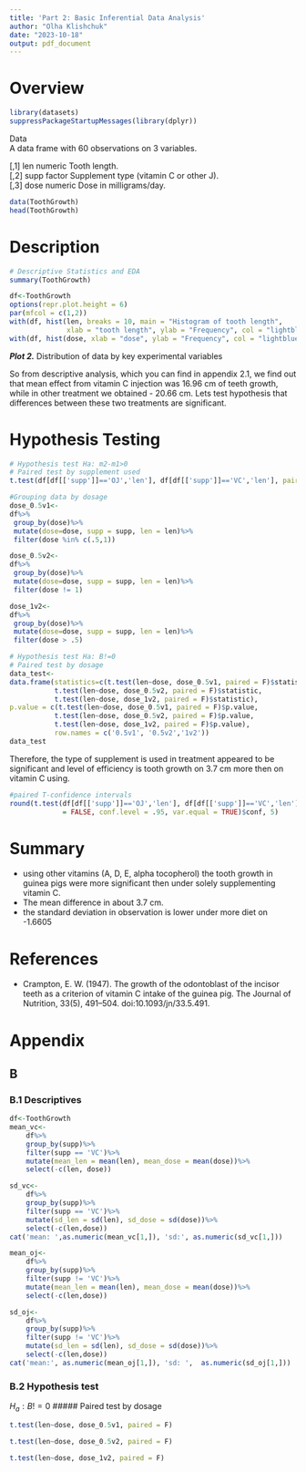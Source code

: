 ---
title: 'Part 2: Basic Inferential Data Analysis'
author: "Olha Klishchuk"
date: "2023-10-18"
output: pdf_document
---

# Overview

```{r}
library(datasets)
suppressPackageStartupMessages(library(dplyr))
```

Data\
A data frame with 60 observations on 3 variables.

[,1]	len	    numeric	 Tooth length. \
[,2]	supp	factor	 Supplement type (vitamin C or other J). \
[,3]	dose	numeric	 Dose in milligrams/day. 

```{r}
data(ToothGrowth)
head(ToothGrowth)
```

# Description

```{r}
# Descriptive Statistics and EDA
summary(ToothGrowth)
```
```{r}
df<-ToothGrowth
options(repr.plot.height = 6)
par(mfcol = c(1,2))
with(df, hist(len, breaks = 10, main = "Histogram of tooth length", 
              xlab = "tooth length", ylab = "Frequency", col = "lightblue"))
with(df, hist(dose, xlab = "dose", ylab = "Frequency", col = "lightblue"))
```
 __*Plot 2.*__ Distribution of data by key experimental variables

So from descriptive analysis, which you can find in appendix 2.1, we find out that mean effect from vitamin C injection was 16.96 cm of teeth growth, while in other treatment we obtained - 20.66 cm. Lets test hypothesis that differences between these two treatments are significant.

# Hypothesis Testing

```{r}
# Hypothesis test Ha: m2-m1>0
# Paired test by supplement used
t.test(df[df[['supp']]=='OJ','len'], df[df[['supp']]=='VC','len'], paired = T)$ a
```

```{r}
#Grouping data by dosage
dose_0.5v1<-
df%>%
 group_by(dose)%>%
 mutate(dose=dose, supp = supp, len = len)%>%
 filter(dose %in% c(.5,1))

dose_0.5v2<-
df%>%
 group_by(dose)%>%
 mutate(dose=dose, supp = supp, len = len)%>%
 filter(dose != 1)

dose_1v2<-
df%>%
 group_by(dose)%>%
 mutate(dose=dose, supp = supp, len = len)%>%
 filter(dose > .5)
```

```{r}
# Hypothesis test Ha: B!=0
# Paired test by dosage
data_test<- 
data.frame(statistics=c(t.test(len~dose, dose_0.5v1, paired = F)$statistic,
           t.test(len~dose, dose_0.5v2, paired = F)$statistic,
           t.test(len~dose, dose_1v2, paired = F)$statistic), 
p.value = c(t.test(len~dose, dose_0.5v1, paired = F)$p.value,
           t.test(len~dose, dose_0.5v2, paired = F)$p.value,
           t.test(len~dose, dose_1v2, paired = F)$p.value), 
           row.names = c('0.5v1', '0.5v2','1v2'))
data_test
```
Therefore, the type of supplement is used in treatment appeared to be significant and level of efficiency is tooth growth on 3.7 cm more then on vitamin C using.

```{r}
#paired T-confidence intervals
round(t.test(df[df[['supp']]=='OJ','len'], df[df[['supp']]=='VC','len'], paired 
             = FALSE, conf.level = .95, var.equal = TRUE)$conf, 5)
```

# Summary


- using other vitamins (A, D, E, alpha tocopherol) the tooth growth in guinea pigs were more significant then under solely supplementing vitamin C.
- The mean difference in about 3.7 cm.
- the standard deviation in observation is lower under more  diet on -1.6605


# References
- Crampton, E. W. (1947). The growth of the odontoblast of the incisor teeth as a criterion of vitamin C intake of the guinea pig. The Journal of Nutrition, 33(5), 491–504. doi:10.1093/jn/33.5.491.

# Appendix

## B 

### B.1 Descriptives


```{r}
df<-ToothGrowth
mean_vc<-
    df%>%
    group_by(supp)%>%
    filter(supp == 'VC')%>%
    mutate(mean_len = mean(len), mean_dose = mean(dose))%>%
    select(-c(len, dose))

sd_vc<-
    df%>%
    group_by(supp)%>%
    filter(supp == 'VC')%>%
    mutate(sd_len = sd(len), sd_dose = sd(dose))%>%
    select(-c(len,dose))
cat('mean: ',as.numeric(mean_vc[1,]), 'sd:', as.numeric(sd_vc[1,]))
```
```{r}

mean_oj<-
    df%>%
    group_by(supp)%>%
    filter(supp != 'VC')%>%
    mutate(mean_len = mean(len), mean_dose = mean(dose))%>%
    select(-c(len,dose))

sd_oj<-
    df%>%
    group_by(supp)%>%
    filter(supp != 'VC')%>%
    mutate(sd_len = sd(len), sd_dose = sd(dose))%>%
    select(-c(len,dose))
cat('mean:', as.numeric(mean_oj[1,]), 'sd: ',  as.numeric(sd_oj[1,]))
```

### B.2 Hypothesis test 
$H_a: B!=0$
##### Paired test by dosage     

```{r}
t.test(len~dose, dose_0.5v1, paired = F)

t.test(len~dose, dose_0.5v2, paired = F)

t.test(len~dose, dose_1v2, paired = F)
```

